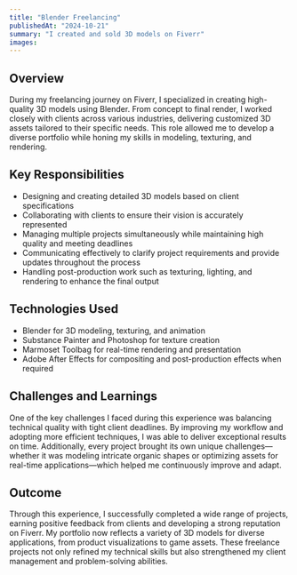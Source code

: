 ```yaml
---
title: "Blender Freelancing"
publishedAt: "2024-10-21"
summary: "I created and sold 3D models on Fiverr"
images:
---
```


## Overview

During my freelancing journey on Fiverr, I specialized in creating high-quality 3D models using Blender. From concept to final render, I worked closely with clients across various industries, delivering customized 3D assets tailored to their specific needs. This role allowed me to develop a diverse portfolio while honing my skills in modeling, texturing, and rendering.

## Key Responsibilities

- Designing and creating detailed 3D models based on client specifications
- Collaborating with clients to ensure their vision is accurately represented
- Managing multiple projects simultaneously while maintaining high quality and meeting deadlines
- Communicating effectively to clarify project requirements and provide updates throughout the process
- Handling post-production work such as texturing, lighting, and rendering to enhance the final output

## Technologies Used

- Blender for 3D modeling, texturing, and animation
- Substance Painter and Photoshop for texture creation
- Marmoset Toolbag for real-time rendering and presentation
- Adobe After Effects for compositing and post-production effects when required

## Challenges and Learnings

One of the key challenges I faced during this experience was balancing technical quality with tight client deadlines. By improving my workflow and adopting more efficient techniques, I was able to deliver exceptional results on time. Additionally, every project brought its own unique challenges—whether it was modeling intricate organic shapes or optimizing assets for real-time applications—which helped me continuously improve and adapt.

## Outcome

Through this experience, I successfully completed a wide range of projects, earning positive feedback from clients and developing a strong reputation on Fiverr. My portfolio now reflects a variety of 3D models for diverse applications, from product visualizations to game assets. These freelance projects not only refined my technical skills but also strengthened my client management and problem-solving abilities.